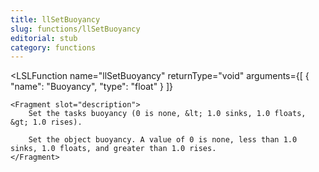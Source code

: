 ```yaml
---
title: llSetBuoyancy
slug: functions/llSetBuoyancy
editorial: stub
category: functions
---
```


<LSLFunction
	name="llSetBuoyancy"
	returnType="void"
	arguments={[
	{
		"name": "Buoyancy",
		"type": "float"
	}
]}
>
	<Fragment slot="description">
		Set the tasks buoyancy (0 is none, &lt; 1.0 sinks, 1.0 floats, &gt; 1.0 rises).
		
		Set the object buoyancy. A value of 0 is none, less than 1.0 sinks, 1.0 floats, and greater than 1.0 rises.
	</Fragment>
</LSLFunction>
